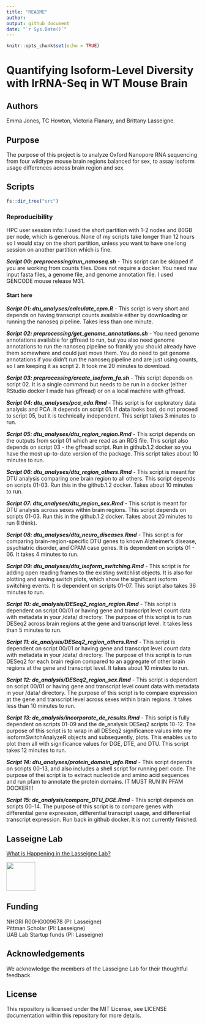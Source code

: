 ```yaml
---
title: "README"
author:
output: github_document
date: "`r Sys.Date()`"
---
```


```r
knitr::opts_chunk$set(echo = TRUE)
```

# Quantifying Isoform-Level Diversity with lrRNA-Seq in WT Mouse Brain

## Authors

Emma Jones, TC Howton, Victoria Flanary, and Brittany Lasseigne. 

## Purpose 

The purpose of this project is to analyze Oxford Nanopore RNA sequencing from four wildtype mouse brain regions balanced for sex, to assay isoform usage differences across brain region and sex.

## Scripts 

```r
fs::dir_tree("src")
```

### Reproducibility

HPC user session info: I used the short partition with 1-2 nodes and 80GB per node, which is generous. None of my scripts take longer than 12 hours so I would stay on the short partition, unless you want to have one long session on another partition which is fine.

***Script 00: preprocessing/run_nanoseq.sh*** - This script can be skipped if you are working from counts files. Does not require a docker. You need raw input fasta files, a genome file, and genome annotation file. I used GENCODE mouse release M31.

#### Start here

***Script 01: dtu_analyses/calculate_cpm.R*** - This script is very short and depends on having transcript counts available either by downloading or running the nanoseq pipeline. Takes less than one minute.

***Script 02: preprocessing/get_genome_annotations.sh*** - You need genome annotations available for gffread to run, but you also need genome annotations to run the nanoseq pipeline so frankly you should already have them somewhere and could just move them. You do need to get genome annotations if you didn't run the nanoseq pipeline and are just using counts, so I am keeping it as script 2. It took me 20 minutes to download.

***Script 03: preprocessing/create_isoform_fa.sh*** - This script depends on script 02. It is a single command but needs to be run in a docker (either RStudio docker I made has gffread) or on a local machine with gffread.

***Script 04: dtu_analyses/pca_eda.Rmd*** - This script is for exploratory data analysis and PCA. It depends on script 01. If data looks bad, do not proceed to script 05, but it is technically independent. This script takes 3 minutes to run.

***Script 05: dtu_analyses/dtu_region_region.Rmd*** - This script depends on the outputs from script 01 which are read as an RDS file. This script also depends on script 03 - the gffread script. Run in github.1.2 docker so you have the most up-to-date version of the package. This script takes about 10 minutes to run.

***Script 06: dtu_analyses/dtu_region_others.Rmd*** - This script is meant for DTU analysis comparing one brain region to all others. This script depends on scripts 01-03. Run this in the github.1.2 docker. Takes about 10 minutes to run.

***Script 07: dtu_analyses/dtu_region_sex.Rmd*** - This script is meant for DTU analysis across sexes within brain regions. This script depends on scripts 01-03. Run this in the github.1.2 docker. Takes about 20 minutes to run (I think).

***Script 08: dtu_analyses/dtu_neuro_diseases.Rmd*** - This script is for comparing brain-region-specific DTU genes to known Alzheimer's disease, psychiatric disorder, and CPAM case genes. It is dependent on scripts 01 - 06. It takes 4 minutes to run.

***Script 09: dtu_analyses/dtu_isoform_switching.Rmd*** - This script is for adding open reading frames to the existing switchlist objects. It is also for plotting and saving switch plots, which show the significant isoform switching events. It is dependent on scripts 01-07. This script also takes 36 minutes to run.

***Script 10: de_analysis/DESeq2_region_region.Rmd*** - This script is dependent on script 00/01 or having gene and transcript level count data with metadata in your /data/ directory. The purpose of this script is to run DESeq2 across brain regions at the gene and transcript level. It takes less than 5 minutes to run.

***Script 11: de_analysis/DESeq2_region_others.Rmd*** - This script is dependent on script 00/01 or having gene and transcript level count data with metadata in your /data/ directory. The purpose of this script is to run DESeq2 for each brain region compared to an aggregate of other brain regions at the gene and transcript level. It takes about 10 minutes to run.

***Script 12: de_analysis/DESeq2_region_sex.Rmd*** - This script is dependent on script 00/01 or having gene and transcript level count data with metadata in your /data/ directory. The purpose of this script is to compare expression at the gene and transcript level across sexes within brain regions. It takes less than 10 minutes to run.

***Script 13: de_analysis/incorporate_de_results.Rmd*** - This script is fully dependent on scripts 01-09 and the de_analysis DESeq2 scripts 10-12. The purpose of this script is to wrap in all DESeq2 significance values into my isoformSwitchAnalyzeR objects and subsequently, plots. This enables us to plot them all with significance values for DGE, DTE, and DTU. This script takes 12 minutes to run.

***Script 14: dtu_analyses/protein_domain_info.Rmd*** - This script depends on scripts 00-13, and also includes a shell script for running perl code. The purpose of thei script is to extract nucleotide and amino acid sequences and run pfam to annotate the protein domains. IT MUST RUN IN PFAM DOCKER!!!

***Script 15: de_analysis/compare_DTU_DGE.Rmd*** - This script depends on scripts 00-14. The purpose of this script is to compare genes with differential gene expression, differential transcript usage, and differential transcript expression. Run back in github docker. It is not currently finished.

## Lasseigne Lab 

[What is Happening in the Lasseigne Lab?](https://www.lasseigne.org/)

<img src="https://www.lasseigne.org/img/main/lablogo.png" width="75" height="75">

## Funding 

NHGRI R00HG009678 (PI: Lasseigne)  
Pittman Scholar (PI: Lasseigne)  
UAB Lab Startup funds (PI: Lasseigne)  

## Acknowledgements 

We acknowledge the members of the Lasseigne Lab for their thoughtful feedback.

## License 

This repository is licensed under the MIT License, see LICENSE documentation within this repository for more details.
